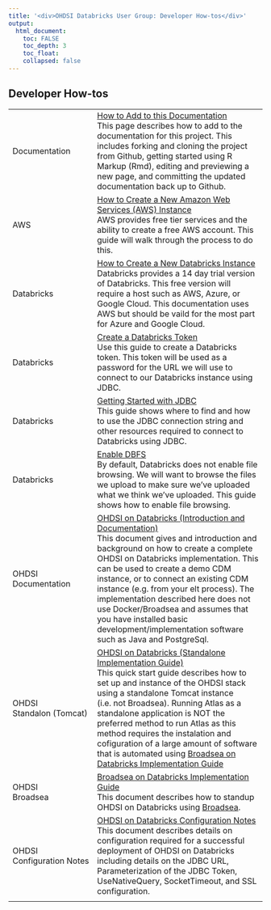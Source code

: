 ---
title: '<div>OHDSI Databricks User Group: Developer How-tos</div>'
output:
  html_document:
    toc: FALSE
    toc_depth: 3
    toc_float:
    collapsed: false
---

<h2>Developer How-tos</h2>

<table class="table">
  <!--
  *
  * How to Add to this Documentation
  *
  * -->
  <tr>
    <td>Documentation</td>
    <td>
      [How to Add to this Documentation](developer-how-tos_documentation.html)<br/>
      This page describes how to add to the documentation for this project. 
      This includes forking and cloning the project from Github, 
      getting started using R Markup (Rmd), 
      editing and previewing a new page, 
      and committing the updated documentation back up to Github.  
    </td>
  </tr>
  <!--
  *
  * How to Create a New AWS Instance
  *
  * -->
  <tr>
    <td>AWS</td>
    <td>
      <a href="developer-how-tos_aws_setup.html">
        How to Create a New Amazon Web Services (AWS) Instance
      </a>
      <br/>
      AWS provides free tier services and the ability to create a free AWS account. 
      This guide will walk through the process to do this. 
    </td>
  </tr>
  <!--
  *
  * How to Create a New Databricks Instance
  *
  * -->
  <tr>
    <td>Databricks</td>
    <td>
      <a href="developer-how-tos_databricks-create-new-instance.html">
        How to Create a New Databricks Instance
      </a>
      <br/>
      Databricks provides a 14 day trial version of Databricks. 
      This free version will require a host such as AWS, Azure, or Google Cloud. 
      This documentation uses AWS but should be vaild for the most part for Azure and Google Cloud. 
    </td>
  </tr>
  <!--
  *
  * Create a Databricks Token
  *
  * -->
  <tr>
    <td>Databricks</td>
    <td>
      <a href="developer-how-tos_databricks-token.html">Create a Databricks Token</a>
      <br/>
      Use this guide to create a Databricks token. 
      This token will be used as a password for the URL we will use to connect to our Databricks instance using JDBC.
    </td>
  </tr>
  <!--
  *
  * Getting Started with JDBC
  *
  * -->
  <tr>
    <td>Databricks</td>
    <td>
      <a href="developer-how-tos_databricks-jdbc.html">Getting Started with JDBC</a>
      <br/>
      This guide shows where to find and how to use the JDBC connection string and other resources required to connect to Databricks using JDBC.
    </td>
  </tr>
  <!--
  *
  * Enable DBFS
  *
  * -->
  <tr>
    <td>Databricks</td>
    <td>
      <a href="developer-how-tos_databricks-enable-dbfs.html">Enable DBFS</a>
      <br/>
      By default, Databricks does not enable file browsing. 
      We will want to browse the files we upload to make sure we've uploaded what we think we've uploaded. 
      This guide shows how to enable file browsing. 
    </td>
  </tr>
  <!--
  *
  * OHDSI on Databricks (Introduction and Documentation)
  *
  * -->
  <tr>
    <td><nobr>OHDSI<br/>Documentation</td>
    <td>
    <a href="./developer-how-tos_ohdsi-on-databricks.html">OHDSI on Databricks (Introduction and Documentation)</a>
    <br/>
      This document gives and introduction and background on how to create a complete OHDSI on Databricks implementation. 
      This can be used to create a demo CDM instance, or to connect an existing CDM instance (e.g. from your elt process). 
      The implementation described here does not use Docker/Broadsea 
      and assumes that you have installed basic development/implementation software 
      such as Java and PostgreSql. 
    </td>
  </tr>
  <!--
  *
  * OHDSI on Databricks (Standalone Implementation Guide)
  *
  * -->
  <tr>
    <td><nobr>OHDSI<br/>Standalon&nbsp;(Tomcat)</td>
    <td>
    <a href="./developer-how-tos_ohdsi-on-databricks_quickstart-guide.html">OHDSI on Databricks (Standalone Implementation Guide)</a>
    <br/>
      This quick start guide describes how to set up and instance of the OHDSI stack using a standalone Tomcat instance (i.e. not Broadsea). 
      Running Atlas as a standalone application is NOT the preferred method to run Atlas as this method requires the instalation and cofiguration of a large amount of software that is automated using 
      <a href="./developer-how-tos_broadsea.html">Broadsea on Databricks Implementation Guide</a>
    </td>
  </tr>
  <!--
  *
  * Broadsea on Databricks
  *
  * -->
  <tr>
    <td><nobr>OHDSI<br/>Broadsea</td>
    <td>
      <a href="./developer-how-tos_broadsea.html">Broadsea on Databricks Implementation Guide</a>
      <br/>
      This document describes how to standup OHDSI on Databricks using 
      <a href="https://github.com/OHDSI/Broadsea">Broadsea</a>.
    </td>
  </tr>
  <!--
  *
  * OHDSI on Databricks Configuration Notes
  *
  * -->
  <tr>
    <td><nobr>OHDSI<br/>Configuration&nbsp;Notes</td>
    <td>
      <a href="./developer-how-tos_ohdsi-on-databricks-url.html">OHDSI on Databricks Configuration Notes</a>
      <br/>
      This document describes details on configuration required for a successful deployment of OHDSI on Databricks 
      including details on the JDBC URL, Parameterization of the JDBC Token, UseNativeQuery, SocketTimeout, and SSL configuration. 
    </td>
  </tr>
  <!--
  *
  * Blank row (to give line at the bottom of the table)
  *
  * -->
  <tr>
    <td></td>
    <td></td>
  </tr>
</table>
  
  
  
  
